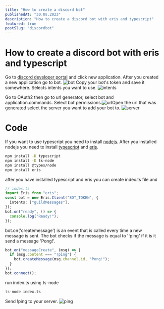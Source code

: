 ```yaml
---
title: "How to create a discord bot"
publishedAt: "30.08.2023"
description: "How to create a discord bot with eris and typescript"
featured: true
postSlug: "discordbot"
---
```


# How to create a discord bot with eris and typescript

Go to [discord developer portal](https://discord.com/developers/applications)
and click new application.
After you created a new application go to bot. ![bot](https://cdn.jsdelivr.net/gh/wiktrek/wiktrekxyz/data/images/discord/bot.png)
Copy your bot's token and save it somewhere. Selects intents you want to use.
![intents](https://cdn.jsdelivr.net/gh/wiktrek/wiktrekxyz/data/images/discord/intents.png)

Go to OAuth2 then go to url generator, select bot and application.commands.
Select bot permissions.![url](https://cdn.jsdelivr.net/gh/wiktrek/wiktrekxyz/data/images/discord/url.png)Open the url that was
generated select the server you want to add your bot to.
![server](https://cdn.jsdelivr.net/gh/wiktrek/wiktrekxyz/data/images/discord/server.png)

# Code

If you want to use typescript you need to install
[nodejs](https://nodejs.org/en). After you installed nodejs you need to install
[typescript](https://www.typescriptlang.org/) and
[eris](https://abal.moe/Eris/).

```bash
npm install -D typescript
npm install -D ts-node
npm install @types/node
npm install eris
```

after you have installed typescript and eris you can create index.ts file and

```typescript
// index.ts
import Eris from "eris";
const bot = new Eris.Client("BOT_TOKEN", {
  intents: ["guildMessages"],
});
bot.on("ready", () => {
  console.log("Ready!");
});
```

bot.on('createmessage') is an event that is called every time a new message is
sent. The bot checks if the message is equal to '!ping' if it is it send a
message 'Pong!'.

```typescript
bot.on("messageCreate", (msg) => {
  if (msg.content === "!ping") {
    bot.createMessage(msg.channel.id, "Pong!");
  }
});
bot.connect();
```

run index.ts using ts-node

```bash
ts-node index.ts
```

Send !ping to your server. ![ping](https://cdn.jsdelivr.net/gh/wiktrek/wiktrekxyz/data/images/discord/ping.png)
